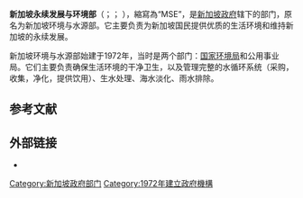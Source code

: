 {{Infobox Government agency
|agency_name     = 新加坡永续发展与环境部
|abbreviation    = MSE
|logo            =Msesingapore-landscape.png 
|logo_width      =
|logo_caption    = 标志
|formed          = 1972年
|preceding1      =
|dissolved       =
|superseding     =
|jurisdiction    = {{Singapore}}
|employees       = 4493 (2018)<ref name=budget2019>https://www.singaporebudget.gov.sg/docs/default-source/budget_2019/download/pdf/29-MEWR-2019.pdf</ref>
|budget          = {{increase}}$2.75亿 ''(估计)'' [[SGD|SGD]] (2019年)<ref name=budget2019/>
|headquarters    = 史各士路40号环境部大厦 #24-00 <br> 邮编：228231
|minister1_name  = [[傅海燕|傅海燕]]
|minister1_pfo   = 部长
|minister2_name  = 许连碹
|minister2_pfo   = 高级政务部长
|minister3_name  = 陈国明
|minister3_pfo   = 政务部长
|chief1_name     = Choi Shing Kwok
|chief1_position = 常务秘书长
|parent_agency   =
|child1_agency   = [[新加坡國家環境局|新加坡國家環境局]]
|child2_agency   = 新加坡公用事业局
|website         = {{url|https://www.mse.gov.sg/}}
|footnotes       =
}}
'''新加坡永续发展与环境部'''（{{lang-ms|Kementerian Kelestarian dan Alam Sekitar}}；{{lang-en|Ministry of Sustainability and the Environment}}； {{lang-ta|நீடித்த நிலைத்தன்மை, சுற்றுப்புற அமைச்சு}}），縮寫為“MSE”，是[[新加坡政府|新加坡政府]]辖下的部门，原名为新加坡环境与水源部。它主要负责为新加坡国民提供优质的生活环境和维持新加坡的永续发展。

新加坡环境与水源部始建于1972年，当时是两个部门：[[新加坡國家環境局|国家环境局]]和公用事业局。它们主要负责确保生活环境的干净卫生，以及管理完整的水循环系统（采购，收集，净化，提供饮用）、生水处理、海水淡化、雨水排除。

==参考文献==
{{reflist}}

==外部链接==
*{{Official website|1=http://www.mewr.gov.sg  }}

{{新加坡政府}}

{{DEFAULTSORT:H环境}}
[[Category:新加坡政府部门|Category:新加坡政府部门]]
[[Category:1972年建立政府機構|Category:1972年建立政府機構]]